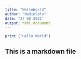 ---
title: "HelloWorld"
author: "NadinSolo"
date: "27 08 2021"
output: html_document
---

```{r}
print ("Hello World")
```

## This is a markdown file

